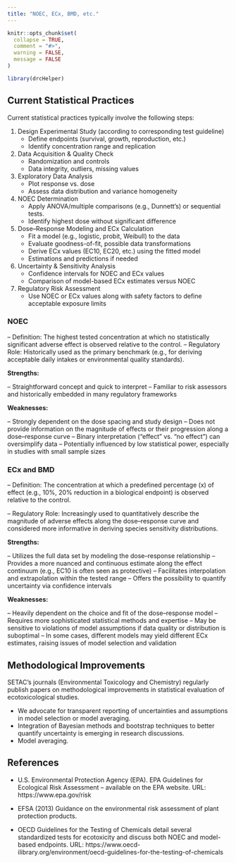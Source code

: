 ```yaml
---
title: "NOEC, ECx, BMD, etc."
---
```


```r
knitr::opts_chunk$set(
  collapse = TRUE,
  comment = "#>",
  warning = FALSE,
  message = FALSE
)
```

```r
library(drcHelper)
```

## Current Statistical Practices

Current statistical practices typically involve the following steps: 

1. Design Experimental Study (according to corresponding test guideline)
    - Define endpoints (survival, growth, reproduction, etc.) 
    - Identify concentration range and replication

2. Data Acquisition \& Quality Check 
    - Randomization and controls 
    - Data integrity, outliers, missing values

3. Exploratory Data Analysis     
    - Plot response vs. dose 
    - Assess data distribution and variance homogeneity

4. NOEC Determination  
   - Apply ANOVA/multiple comparisons (e.g., Dunnett's) or sequential tests.  
   - Identify highest dose without significant difference

5. Dose–Response Modeling and ECx Calculation 
    - Fit a model (e.g., logistic, probit, Weibull) to the data
    - Evaluate goodness-of-fit, possible data transformations
    - Derive ECx values (EC10, EC20, etc.) using the fitted model
    - Estimations and predictions if needed

6. Uncertainty & Sensitivity Analysis
    - Confidence intervals for NOEC and ECx values
    - Comparison of model-based ECx estimates versus NOEC

7. Regulatory Risk Assessment
    - Use NOEC or ECx values along with safety factors to define acceptable exposure limits


### NOEC

– Definition: The highest tested concentration at which no statistically significant adverse effect is observed relative to the control.
– Regulatory Role: Historically used as the primary benchmark (e.g., for deriving acceptable daily intakes or environmental quality standards).

**Strengths:**

– Straightforward concept and quick to interpret
– Familiar to risk assessors and historically embedded in many regulatory frameworks

**Weaknesses:**

– Strongly dependent on the dose spacing and study design
– Does not provide information on the magnitude of effects or their progression along a dose–response curve
– Binary interpretation ("effect" vs. "no effect") can oversimplify data
– Potentially influenced by low statistical power, especially in studies with small sample sizes

### ECx and BMD

– Definition: The concentration at which a predefined percentage (x) of effect (e.g., 10\%, 20\% reduction in a biological endpoint) is observed relative to the control.

– Regulatory Role: Increasingly used to quantitatively describe the magnitude of adverse effects along the dose–response curve and considered more informative in deriving species sensitivity distributions.

**Strengths:**

– Utilizes the full data set by modeling the dose–response relationship
– Provides a more nuanced and continuous estimate along the effect continuum (e.g., EC10 is often seen as protective)
– Facilitates interpolation and extrapolation within the tested range
– Offers the possibility to quantify uncertainty via confidence intervals

**Weaknesses:**

– Heavily dependent on the choice and fit of the dose–response model
– Requires more sophisticated statistical methods and expertise
– May be sensitive to violations of model assumptions if data quality or distribution is suboptimal
– In some cases, different models may yield different ECx estimates, raising issues of model selection and validation

## Methodological Improvements

SETAC’s journals (Environmental Toxicology and Chemistry) regularly publish papers on methodological improvements in statistical evaluation of ecotoxicological studies.

- We advocate for transparent reporting of uncertainties and assumptions in model selection or model averaging.
- Integration of Bayesian methods and bootstrap techniques to better quantify uncertainty is emerging in research discussions. 
- Model averaging.



## References

- U.S. Environmental Protection Agency (EPA). EPA Guidelines for Ecological Risk Assessment – available on the EPA website. URL: https://www.epa.gov/risk

- EFSA (2013) Guidance on the environmental risk assessment of plant protection products.

- OECD Guidelines for the Testing of Chemicals detail several standardized tests for ecotoxicity and discuss both NOEC and model-based endpoints.
URL: https://www.oecd-ilibrary.org/environment/oecd-guidelines-for-the-testing-of-chemicals

